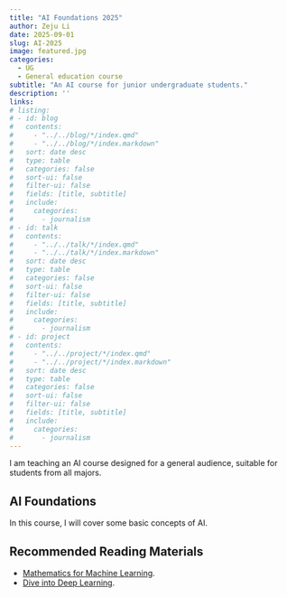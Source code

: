 ```yaml
---
title: "AI Foundations 2025"
author: Zeju Li
date: 2025-09-01
slug: AI-2025
image: featured.jpg
categories:
  - UG
  - General education course
subtitle: "An AI course for junior undergraduate students."
description: ''
links:
# listing: 
# - id: blog
#   contents: 
#     - "../../blog/*/index.qmd"
#     - "../../blog/*/index.markdown"
#   sort: date desc
#   type: table
#   categories: false
#   sort-ui: false
#   filter-ui: false
#   fields: [title, subtitle]
#   include:
#     categories:
#       - journalism
# - id: talk
#   contents: 
#     - "../../talk/*/index.qmd"
#     - "../../talk/*/index.markdown"
#   sort: date desc
#   type: table
#   categories: false
#   sort-ui: false
#   filter-ui: false
#   fields: [title, subtitle]
#   include:
#     categories:
#       - journalism
# - id: project
#   contents: 
#     - "../../project/*/index.qmd"
#     - "../../project/*/index.markdown"
#   sort: date desc
#   type: table
#   categories: false
#   sort-ui: false
#   filter-ui: false
#   fields: [title, subtitle]
#   include:
#     categories:
#       - journalism
---
```


I am teaching an AI course designed for a general audience, suitable for students from all majors.

## AI Foundations

In this course, I will cover some basic concepts of AI.

## Recommended Reading Materials

- [Mathematics for Machine Learning](https://mml-book.github.io/).
- [Dive into Deep Learning](https://d2l.ai/).